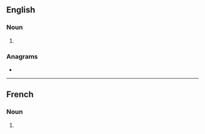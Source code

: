 {{also|mongols}}
==English==
{{wikipedia|dab=Mongols (disambiguation)|Mongols}}

===Noun===
{{head|en|noun plural form}}

# {{plural of|Mongol|lang=en}}

===Anagrams===
* {{anagrams|en|a=glmnoos|gloms on}}

----

==French==

===Noun===
{{head|fr|noun plural form|g=m}}

# {{plural of|Mongol|lang=fr}}